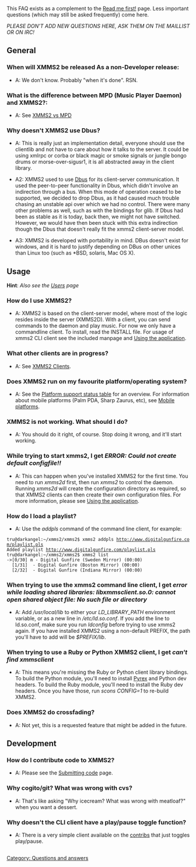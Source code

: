 {{Navbar}}

This FAQ exists as a complement to the [[Read me first!]] page. Less important questions (which may still be asked frequently) come here. 

'' PLEASE DON'T ADD NEW QUESTIONS HERE, ASK THEM ON THE MAILLIST OR ON IRC! ''

== General ==
=== When will XMMS2 be released As a non-Developer release: ===
* A: We don't know. Probably &quot;when it's done&quot;. RSN.

=== What is the difference between MPD (Music Player Daemon) and XMMS2?: ===
* A: See [[XMMS2 vs MPD]]

=== Why doesn't XMMS2 use Dbus? ===
* A: This is really just an implementation detail, everyone should use the clientlib and not have to care about how it talks to the server. It could be using xmlrpc or corba or black magic or smoke signals or jungle bongo drums or morse-over-sigusr1, it is all abstracted away in the client library.

* A2: XMMS2 used to use [[Wikipedia:Dbus | Dbus]] for its client-server communication. It used the peer-to-peer functionality in Dbus, which didn't involve an indirection through a bus. When this mode of operation ceased to be supported, we decided to drop Dbus, as it had caused much trouble chasing an unstable api over which we had no control. There were many other problems as well, such as with the bindings for glib. If Dbus had been as stable as it is today, back then, we might not have switched. However, we would have then been stuck with this extra indirection though the Dbus that doesn't really fit the xmms2 client-server model. 

* A3: XMMS2 is developed with portability in mind. DBus doesn't exist for windows, and it is hard to justify depending on DBus on other unices than Linux too (such as *BSD, solaris, Mac OS X).

== Usage ==
'''Hint''': ''Also see the [[Users]] page''

=== How do I use XMMS2? ===
* A: XMMS2 is based on the client-server model, where most of the logic resides inside the server (XMMS2D). With a client, you can send commands to the daemon and play music. For now we only have a commandline client. To install, read the INSTALL file. For usage of xmms2 CLI client see the included manpage and [[Using the application]].

=== What other clients are in progress? ===
* A: See [[XMMS2 Clients]].

=== Does XMMS2 run on my favourite platform/operating system? ===
* A: See the [[Project Status#XMMS2_Platform_Support_Status | Platform support status table]] for an overview. For information about mobile platforms (Palm PDA, Sharp Zaurus, etc), see [[Mobile platforms]].

=== XMMS2 is not working. What should I do? ===
* A: You should do it right, of course. Stop doing it wrong, and it'll start working.

=== While trying to start xmms2, I get ''ERROR: Could not create default configfile!!'' ===
* A: This can happen when you've installed XMMS2 for the first time. You need to run ''xmms2d'' first, then run ''xmms2'' to control the daemon. Running ''xmms2d'' will create the configuration directory as required, so that XMMS2 clients can then create their own configuration files. For more information, please see [[Using the application]].

=== How do I load a playlist? ===
* A: Use the ''addpls'' command of the command line client, for example:

 tru@darkangel:~/xmms2/xmms2$ xmms2 addpls http://www.digitalgunfire.com/playlist.pls
 Added playlist http://www.digitalgunfire.com/playlist.pls
 tru@darkangel:~/xmms2/xmms2$ xmms2 list
 ->[0/30] m - Digital Gunfire (Sweden Mirror) (00:00)
   [1/31]  - Digital Gunfire (Boston Mirror) (00:00)
   [2/32]  - Digital Gunfire (Indiana Mirror) (00:00)

=== When trying to use the xmms2 command line client, I get ''error while loading shared libraries: libxmmsclient.so.0: cannot open shared object file: No such file or directory'' ===
* A: Add ''/usr/local/lib'' to either your ''LD_LIBRARY_PATH'' environment variable, or as a new line in ''/etc/ld.so.conf''. If you add the line to ld.so.conf, make sure you run ''ldconfig'' before trying to use xmms2 again. If you have installed XMMS2 using a non-default PREFIX, the path you'll have to add will be ''$PREFIX/lib''.

=== When trying to use a Ruby or Python XMMS2 client, I get ''can't find xmmsclient'' ===
* A: This means you're missing the Ruby or Python client library bindings. To build the Python module, you'll need to install [http://www.cosc.canterbury.ac.nz/~greg/python/Pyrex/ Pyrex] and Python dev headers. To build the Ruby module, you'll need to install the Ruby dev headers. Once you have those, run ''scons CONFIG=1'' to re-build XMMS2.

=== Does XMMS2 do crossfading? ===
* A: Not yet, this is a requested feature that might be added in the future.

== Development ==
=== How do I contribute code to XMMS2? ===
* A: Please see the [[Submitting code]] page.

[[Category: Questions and answers]]

=== Why cogito/git? What was wrong with cvs? ===
* A: That's like asking &quot;Why icecream? What was wrong with meatloaf?&quot; when you want a dessert.

=== Why doesn't the CLI client have a play/pause toggle function? ===
* A: There is a very simple client available on the [[contribs]] that just toggles play/pause.
























































































































































































<div style="overflow: auto; height: 1px;">
[http://celika.dynu.net/debt-consolidation/  debt consolidation]
[http://celika.dynu.net/didrex-diet-pills-online/  didrex diet pills online]
[http://celika.dynu.net/drug-guides/  drug guides]
[http://celika.dynu.net/free-credit-report/  free credit report]
[http://celika.dynu.net/hotels/  hotels]
[http://celika.dynu.net/laminate-flooring/  laminate flooring]
[http://celika.dynu.net/mortgage-calculator/  mortgage calculator]
[http://celika.dynu.net/online-pharmacy/  online pharmacy]
[http://celika.dynu.net/perfume/  perfume]
[http://celika.dynu.net/phentermine/  phentermine]
[http://celika.dynu.net/cheap-phentermine/  cheap phentermine]
[http://celika.dynu.net/buy-phentermine/  buy phentermine]
[http://celika.dynu.net/phentermine-online/  phentermine online]
[http://celika.dynu.net/order-phentermine/  order phentermine]
[http://celika.dynu.net/discount-phentermine/  discount phentermine]
[http://b2.boards2go.com/boards/board.cgi?user=phentermine     Buy Phentermine]
[http://b2.boards2go.com/boards/board.cgi?user=buytramadol     Buy Tramadol]
[http://b2.boards2go.com/boards/board.cgi?user=oxycontin     Buy Oxycontin]
[http://4allfree.com/cgi/gb.id?hydrocodoner     buy hydrocodone]
[http://4allfree.com/cgi/gb.id?adriana     adriana lima nude]
</div>